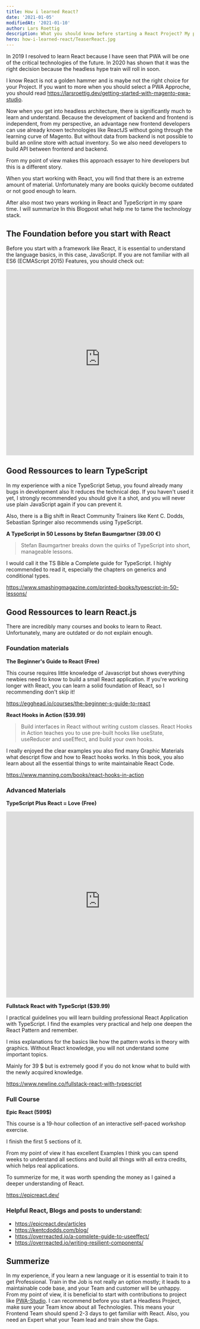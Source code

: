 ```yaml
---
title: How i learned React?
date: '2021-01-05'
modifiedAt: '2021-01-10'
author: Lars Roettig
description: What you should know before starting a React Project? My personal learning path to tame the technology stack.
hero: how-i-learned-react/TeaserReact.jpg
---
```



In 2019 I resolved to learn React because I have seen that PWA will be one of the critical technologies of the future.
In 2020 has shown that it was the right decision because the headless hype train will roll in soon.

I know React is not a golden hammer and is maybe not the right choice for your Project. If you want to more when you should select a PWA Approche, you should read https://larsroettig.dev/getting-started-with-magento-pwa-studio.

Now when you get into headless architecture, there is significantly much to learn and understand.  Because the development of backend and frontend is independent, from my perspective, an advantage new frontend developers can use already known technologies like ReactJS without going through the learning curve of Magento. But without data from backend is not possible to build an online store with actual inventory. So we also need developers to build API between frontend and backend.

From my point of view makes this approach essayer to hire developers
but this is a different story.

When you start working with React, you will find that there is an extreme amount of material.
Unfortunately many are books quickly become outdated or not good enough to learn.

After also most two years working in React and TypeScriprt in my spare
time. I will summarize In this Blogpost what help me to tame the technology stack.

## The Foundation before you start with React
Before you start with a framework like React, it is essential to understand the language basics, in this case, JavaScript.
If you are not familiar with all ES6 (ECMAScript 2015) Features, you should check out:

<iframe
  width="100%"
  height="500"
  src="https://www.youtube-nocookie.com/embed/WZQc7RUAg18"
  frameborder="0"
  allow="autoplay; encrypted-media"
  allowfullscreen
></iframe>

## Good Ressources to learn TypeScript

In my experience with a nice TypeScript Setup, you found already many bugs in development also It reduces the technical dep.
If you haven't used it yet, I strongly recommended you should give it a shot, and you will never use plain JavaScript again if you can prevent it.

Also, there is a Big shift in React Community Trainers like Kent C. Dodds, Sebastian Springer also recommends using TypeScript.

**A TypeScript in 50 Lessons by Stefan Baumgartner (39.00 €)**

> Stefan Baumgartner breaks down the quirks of TypeScript into short, manageable lessons.

I would call it the TS Bible a Complete guide for TypeScript.
I highly recommended to read it, especially the chapters on generics and conditional types.

https://www.smashingmagazine.com/printed-books/typescript-in-50-lessons/

## Good Ressources to learn React.js

There are incredibly many courses and books to learn to React.
Unfortunately, many are outdated or do not explain enough.

### Foundation materials

**The Beginner's Guide to React (Free)**

This course requires little knowledge of Javascript but shows everything newbies need to know to build a small React application.
If you're working longer with React, you can learn a solid foundation of React, so I recommending don't skip it!

https://egghead.io/courses/the-beginner-s-guide-to-react

**React Hooks in Action ($39.99)**

> Build interfaces in React without writing custom classes.
> React Hooks in Action teaches you to use pre-built hooks like useState, useReducer and useEffect, and build your own hooks.

I really enjoyed the clear examples you also find many Graphic Materials what descript flow and how to React hooks works.
In this book, you also learn about all the essential things to write maintainable React Code.

https://www.manning.com/books/react-hooks-in-action

### Advanced Materials

**TypeScript Plus React = Love (Free)**
<iframe
  width="100%"
  height="500"
  src="https://www.youtube-nocookie.com/embed/xfcPUP2_J9E"
  frameborder="0"
  allow="autoplay; encrypted-media"
  allowfullscreen
></iframe>


**Fullstack React with TypeScript ($39.99)**

I practical guidelines you will learn building professional React Application with TypeScript.
I find the examples very practical and help one deepen the React Pattern and remember.

I miss explanations for the basics like how the pattern works in theory with graphics.
Without React knowledge, you will not understand some important topics.

Mainly for 39 $ but is extremely good if you do not know what to build with the newly acquired knowledge.

https://www.newline.co/fullstack-react-with-typescript


### Full Course

**Epic React (599$)**

This course is a 19-hour collection of an interactive self-paced workshop exercise.

I finish the first 5 sections of it.

From my point of view it has excellent Examples I think you can spend weeks to understand all sections and build all things with all extra credits,
which helps real applications.

To summerize for me, it was worth spending the money as I gained a deeper understanding of React.

https://epicreact.dev/

### Helpful React, Blogs and posts to understand:

* https://epicreact.dev/articles
* https://kentcdodds.com/blog/
* https://overreacted.io/a-complete-guide-to-useeffect/
* https://overreacted.io/writing-resilient-components/

## Summerize

In my experience, if you learn a new language or it is essential to train it to get Professional. Train in the Job is not really an option mostly; it leads to a maintainable code base, and your Team and customer will be unhappy.  From my point of view, it is beneficial to start with contributions to project like [PWA-Studio](https://github.com/magento/pwa-studio).
I can recommend before you start a Headless Project, make sure your Team know about all Technologies.
This means your Frontend Team should spend  2-3 days to get familiar with React. Also, you need an Expert what your Team lead and train show the Gaps.

